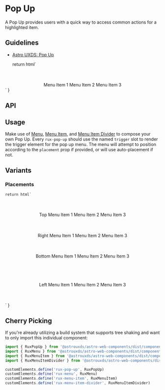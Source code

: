 
<Meta of={PopupStories} />

# Pop Up

A Pop Up provides users with a quick way to access common actions for a highlighted item.

## Guidelines

*   [Astro UXDS: Pop Up](http://www.astrouxds.com/library/pop-up)

    return html`
<div style="display: flex; width: 100%; justify-content: center; margin-top: 10%;">
    <rux-pop-up open=${args.open}>
        <rux-icon icon="apps" slot="trigger"></rux-icon>
        <rux-menu>
            <rux-menu-item value="1">Menu Item 1</rux-menu-item>
            <rux-menu-item value="2">Menu Item 2</rux-menu-item>
            <rux-menu-item value="3">Menu Item 3</rux-menu-item>
        </rux-menu>
    </rux-pop-up>
</div>
`
}

<Canvas>
  <Story of={PopupStories.Default_} />
</Canvas>

## API

<ArgsTable of="rux-pop-up" />

## Usage

Make use of [Menu](?path=/docs/components-pop-up-menu--default-story), [Menu Item](?path=/docs/components-pop-up-menu-item--default-story), and [Menu Item Divider](?path=/docs/components-pop-up-menu-item-divider--default-story) to compose your own Pop Up.
Every `rux-pop-up` should use the named `trigger` slot to render the trigger element for the pop up menu.
The menu will attempt to position according to the `placement` prop if provided, or will use auto-placement if not.

## Variants

### Placements

    return html`
<div style="display: flex; width: 100%; justify-content: center; margin-bottom: 10%; margin-top: 10%;">
    <rux-pop-up placement="top" open>
        <rux-button slot="trigger">Top</rux-button>
        <rux-menu>
            <rux-menu-item value="1">Menu Item 1</rux-menu-item>
            <rux-menu-item value="2">Menu Item 2</rux-menu-item>
            <rux-menu-item value="3">Menu Item 3</rux-menu-item>
        </rux-menu>
    </rux-pop-up>
</div>
<div style="display: flex; width: 100%; justify-content: center; margin-bottom: 10%">
    <rux-pop-up placement="right" open>
        <rux-button slot="trigger">Right</rux-button>
        <rux-menu>
            <rux-menu-item value="1">Menu Item 1</rux-menu-item>
            <rux-menu-item value="2">Menu Item 2</rux-menu-item>
            <rux-menu-item value="3">Menu Item 3</rux-menu-item>
        </rux-menu>
    </rux-pop-up>
</div>
<div style="display: flex; width: 100%; justify-content: center; margin-bottom: 15%">
    <rux-pop-up placement="bottom" open>
        <rux-button slot="trigger">Bottom</rux-button>
        <rux-menu>
            <rux-menu-item value="1">Menu Item 1</rux-menu-item>
            <rux-menu-item value="2">Menu Item 2</rux-menu-item>
            <rux-menu-item value="3">Menu Item 3</rux-menu-item>
        </rux-menu>
    </rux-pop-up>
</div>
<div style="display: flex; width: 100%; justify-content: center; margin-bottom: 10%">
    <rux-pop-up placement="left" open>
        <rux-button slot="trigger">Left</rux-button>
        <rux-menu>
            <rux-menu-item value="1">Menu Item 1</rux-menu-item>
            <rux-menu-item value="2">Menu Item 2</rux-menu-item>
            <rux-menu-item value="3">Menu Item 3</rux-menu-item>
        </rux-menu>
    </rux-pop-up>
</div>
`
}

<Canvas>
  <Story of={PopupStories.Placements_} />
</Canvas>

## Cherry Picking

If you're already utilizing a build system that supports tree shaking and want to only import this individual component:

```js
import { RuxPopUp } from '@astrouxds/astro-web-components/dist/components/rux-pop-up.js'
import { RuxMenu } from '@astrouxds/astro-web-components/dist/components/rux-menu.js'
import { RuxMenuItem } from '@astrouxds/astro-web-components/dist/components/rux-menu-item.js'
import { RuxMenuItemDivider } from '@astrouxds/astro-web-components/dist/components/rux-menu-item-divider.js'

customElements.define('rux-pop-up', RuxPopUp)
customElements.define('rux-menu', RuxMenu)
customElements.define('rux-menu-item', RuxMenuItem)
customElements.define('rux-menu-item-divider', RuxMenuItemDivider)
```
